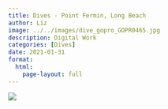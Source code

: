 ```yaml
---
title: Dives - Point Fermin, Long Beach
author: Liz
image: ../../images/dive_gopro_GOPR0465.jpg
description: Digital Work
categories: [Dives]
date: 2021-01-31
format:
  html:
    page-layout: full
---
```


![](../../images/dive_gopro_GOPR0465.jpg)